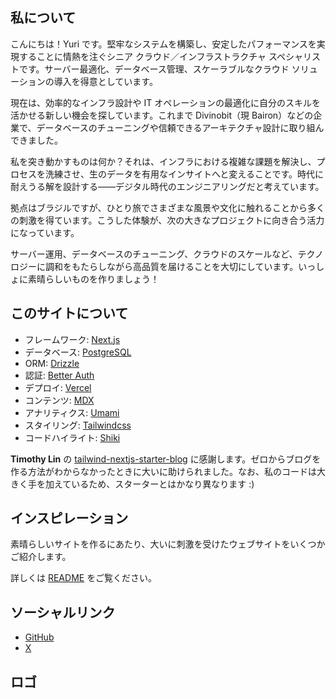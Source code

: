 ---
---

## 私について

こんにちは！Yuri です。堅牢なシステムを構築し、安定したパフォーマンスを実現することに情熱を注ぐシニア クラウド／インフラストラクチャ スペシャリストです。サーバー最適化、データベース管理、スケーラブルなクラウド ソリューションの導入を得意としています。

現在は、効率的なインフラ設計や IT オペレーションの最適化に自分のスキルを活かせる新しい機会を探しています。これまで Divinobit（現 Bairon）などの企業で、データベースのチューニングや信頼できるアーキテクチャ設計に取り組んできました。

私を突き動かすものは何か？それは、インフラにおける複雑な課題を解決し、プロセスを洗練させ、生のデータを有用なインサイトへと変えることです。時代に耐えうる解を設計する――デジタル時代のエンジニアリングだと考えています。

拠点はブラジルですが、ひとり旅でさまざまな風景や文化に触れることから多くの刺激を得ています。こうした体験が、次の大きなプロジェクトに向き合う活力になっています。

サーバー運用、データベースのチューニング、クラウドのスケールなど、テクノロジーに調和をもたらしながら高品質を届けることを大切にしています。いっしょに素晴らしいものを作りましょう！

## このサイトについて

- フレームワーク: [Next.js](https://nextjs.org/)
- データベース: [PostgreSQL](https://www.postgresql.org/)
- ORM: [Drizzle](https://orm.drizzle.team/)
- 認証: [Better Auth](https://www.better-auth.com/)
- デプロイ: [Vercel](https://vercel.com)
- コンテンツ: [MDX](https://mdxjs.com/)
- アナリティクス: [Umami](https://github.com/umami-software/umami)
- スタイリング: [Tailwindcss](https://tailwindcss.com)
- コードハイライト: [Shiki](https://github.com/shikijs/shiki)

**Timothy Lin** の
[tailwind-nextjs-starter-blog](https://github.com/timlrx/tailwind-nextjs-starter-blog) に感謝します。ゼロからブログを作る方法がわからなかったときに大いに助けられました。なお、私のコードは大きく手を加えているため、スターターとはかなり異なります :)

## インスピレーション

素晴らしいサイトを作るにあたり、大いに刺激を受けたウェブサイトをいくつかご紹介します。

詳しくは [README](https://github.com/isyuricunha/website?tab=readme-ov-file#credits) をご覧ください。

## ソーシャルリンク

- [GitHub](https://github.com/isyuricunha)
- [X](https://x.com/isyuricunha)

## ロゴ

<Logo />
